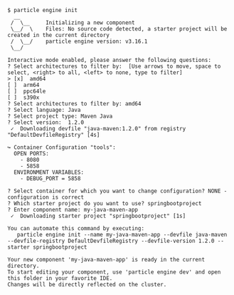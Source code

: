 ```console
$ particle engine init
  __
 /  \__     Initializing a new component
 \__/  \    Files: No source code detected, a starter project will be created in the current directory
 /  \__/    particle engine version: v3.16.1
 \__/

Interactive mode enabled, please answer the following questions:
? Select architectures to filter by:  [Use arrows to move, space to select, <right> to all, <left> to none, type to filter]
> [x]  amd64
[ ]  arm64
[ ]  ppc64le
[ ]  s390x
? Select architectures to filter by: amd64
? Select language: Java
? Select project type: Maven Java
? Select version:  1.2.0
 ✓  Downloading devfile "java-maven:1.2.0" from registry "DefaultDevfileRegistry" [4s]

↪ Container Configuration "tools":
  OPEN PORTS:
    - 8080
    - 5858
  ENVIRONMENT VARIABLES:
    - DEBUG_PORT = 5858

? Select container for which you want to change configuration? NONE - configuration is correct
? Which starter project do you want to use? springbootproject
? Enter component name: my-java-maven-app
 ✓  Downloading starter project "springbootproject" [1s]

You can automate this command by executing:
   particle engine init --name my-java-maven-app --devfile java-maven --devfile-registry DefaultDevfileRegistry --devfile-version 1.2.0 --starter springbootproject

Your new component 'my-java-maven-app' is ready in the current directory.
To start editing your component, use 'particle engine dev' and open this folder in your favorite IDE.
Changes will be directly reflected on the cluster.
```